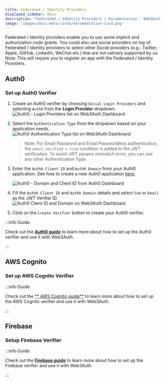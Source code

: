 ```yaml
---
title: Federated / Identity Providers
displayed_sidebar: docs
description: "Federated / Identity Providers | Documentation - Web3Auth"
image: "images/docs-meta-cards/documentation-card.png"
---
```



Federated / Identity providers enable you to use some implicit and authorization code grants. You could also use social providers on top of Federated
/ Identity providers to select other Social providers (e.g.: Twitter, Apple, GitHub, LinkedIn, WeChat etc.) that are not natively supported by us.
Note: This will require you to register an app with the Federated / Identity Providers.

## Auth0

### Set up Auth0 Verifier

1. Create an Auth0 verifier by choosing `Social Login Providers` and selecting `Auth0` from the **Login Provider** dropdown.
   ![Auth0 - Login Providers list on Web3Auth Dashboard](/dashboard/verifiers/create-auth0-verifier.png)
2. Select the `Authentication Type` from the dropdown based on your application needs.
   ![Auth0 Authentication Type list on Web3Auth Dashboard](/dashboard/verifiers/create-a0-v-auth-type.png)

   > Note: For Email Password and Email Passwordless authentication, the `email_verified = true` condition is added to the JWT verification. To avoid
   > JWT params mismatch error, you can use any other Authentication Type.

3. Enter the `Auth0 Client ID` and `Auth0 Domain` from your Auth0 application. See how to create a new Auth0 application
   [here](https://auth0.com/docs/quickstart/webapp/).

   ![Auth0 - Domain and Client ID from Auth0 Dashboard](/content-hub/guides/auth0/auth0-guide-clientid.png)

4. Fill the `Auth0 Client ID` and `Auth0 Domain` details and select `Sub` or `Email` as the JWT Verifier ID.
   ![Auth0 Client ID and Domain on Web3Auth Dashboard](/dashboard/verifiers/create-a0-details.png)

5. Click on the `Create Verifier` button to create your Auth0 verifier.

:::info Guide

Check out the [**Auth0 guide**](/content-hub/guides/auth0) to learn more about how to set up the Auth0 verifier and use it with Web3Auth.

:::

## AWS Cognito

### Set up AWS Cognito Verifier

<SetupAWSCognitoVerifier />

:::info Guide

Check out the [** AWS Cognito guide**](/content-hub/guides/cognito) to learn more about how to set up the AWS Cognito verifier and use it with
Web3Auth.

:::

## Firebase

### Setup Firebase Verifier

<SetupFirebaseVerifier />

:::info Guide

Check out the [**Firebase guide**](/content-hub/guides/firebase) to learn more about how to set up the Firebase verifier and use it with Web3Auth.

:::
